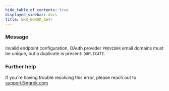 ```yaml
---
hide_table_of_contents: true
displayed_sidebar: docs
title: ERR_NGROK_1647
---
```


### Message

Invalid endpoint configuration, OAuth provider `PROVIDER` email domains must be unique, but a duplicate is present: `DUPLICATE`.

### Further help

If you're having trouble resolving this error, please reach out to [support@ngrok.com](mailto:support@ngrok.com?subject=Help%20with%20ERR_NGROK_1647)
